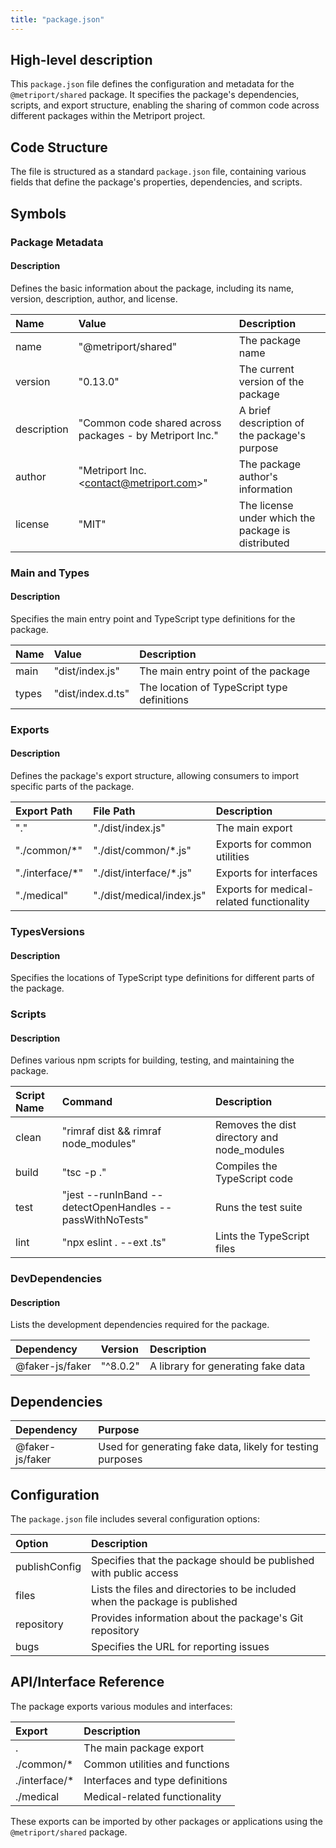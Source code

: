 ```yaml
---
title: "package.json"
---
```


## High-level description
This `package.json` file defines the configuration and metadata for the `@metriport/shared` package. It specifies the package's dependencies, scripts, and export structure, enabling the sharing of common code across different packages within the Metriport project.

## Code Structure
The file is structured as a standard `package.json` file, containing various fields that define the package's properties, dependencies, and scripts.

## Symbols

### Package Metadata
#### Description
Defines the basic information about the package, including its name, version, description, author, and license.

| Name | Value | Description |
|:-----|:------|:------------|
| name | "@metriport/shared" | The package name |
| version | "0.13.0" | The current version of the package |
| description | "Common code shared across packages - by Metriport Inc." | A brief description of the package's purpose |
| author | "Metriport Inc. &lt;contact@metriport.com&gt;" | The package author's information |
| license | "MIT" | The license under which the package is distributed |

### Main and Types
#### Description
Specifies the main entry point and TypeScript type definitions for the package.

| Name | Value | Description |
|:-----|:------|:------------|
| main | "dist/index.js" | The main entry point of the package |
| types | "dist/index.d.ts" | The location of TypeScript type definitions |

### Exports
#### Description
Defines the package's export structure, allowing consumers to import specific parts of the package.

| Export Path | File Path | Description |
|:------------|:----------|:------------|
| "." | "./dist/index.js" | The main export |
| "./common/*" | "./dist/common/*.js" | Exports for common utilities |
| "./interface/*" | "./dist/interface/*.js" | Exports for interfaces |
| "./medical" | "./dist/medical/index.js" | Exports for medical-related functionality |

### TypesVersions
#### Description
Specifies the locations of TypeScript type definitions for different parts of the package.

### Scripts
#### Description
Defines various npm scripts for building, testing, and maintaining the package.

| Script Name | Command | Description |
|:------------|:--------|:------------|
| clean | "rimraf dist && rimraf node_modules" | Removes the dist directory and node_modules |
| build | "tsc -p ." | Compiles the TypeScript code |
| test | "jest --runInBand --detectOpenHandles --passWithNoTests" | Runs the test suite |
| lint | "npx eslint . --ext .ts" | Lints the TypeScript files |

### DevDependencies
#### Description
Lists the development dependencies required for the package.

| Dependency | Version | Description |
|:-----------|:--------|:------------|
| @faker-js/faker | "^8.0.2" | A library for generating fake data |

## Dependencies
| Dependency | Purpose |
|:-----------|:--------|
| @faker-js/faker | Used for generating fake data, likely for testing purposes |

## Configuration
The `package.json` file includes several configuration options:

| Option | Description |
|:-------|:------------|
| publishConfig | Specifies that the package should be published with public access |
| files | Lists the files and directories to be included when the package is published |
| repository | Provides information about the package's Git repository |
| bugs | Specifies the URL for reporting issues |

## API/Interface Reference
The package exports various modules and interfaces:

| Export | Description |
|:-------|:------------|
| . | The main package export |
| ./common/* | Common utilities and functions |
| ./interface/* | Interfaces and type definitions |
| ./medical | Medical-related functionality |

These exports can be imported by other packages or applications using the `@metriport/shared` package.